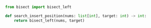 ```python meta="source=problems/35-search-insert-position/solution.py"
from bisect import bisect_left

def search_insert_position(nums: list[int], target: int) -> int:
    return bisect_left(nums, target)
```